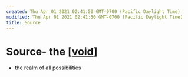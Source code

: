 ```yaml
---
created: Thu Apr 01 2021 02:41:50 GMT-0700 (Pacific Daylight Time)
modified: Thu Apr 01 2021 02:41:50 GMT-0700 (Pacific Daylight Time)
title: Source
---
```

# Source- the [[void]]
- the realm of all possibilities

[//begin]: # "Autogenerated link references for markdown compatibility"
[void]: void "void"
[//end]: # "Autogenerated link references"